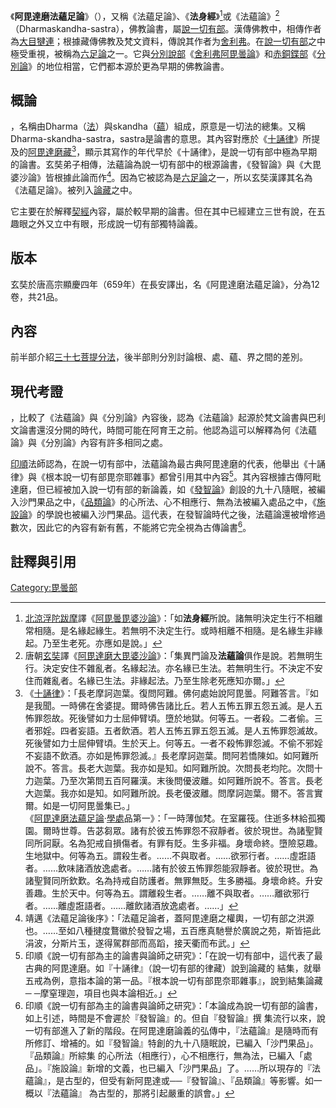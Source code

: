 {{佛教}}
《'''阿毘達磨法蘊足論'''》（{{lang-sa|{{IAST|Dharmaskandha}}}}），又稱《法蘊足論》、《'''法身經'''》<ref>[[北涼|北涼]][[浮陀跋摩|浮陀跋摩]]譯《[[阿毘曇毘婆沙論|阿毘曇毘婆沙論]]》：「如'''法身經'''所說。諸無明決定生行不相離常相隨。是名緣起緣生。若無明不決定生行。或時相離不相隨。是名緣生非緣起。乃至生老死。亦應如是說。」</ref>或《法蘊論》<ref>唐朝[[玄奘|玄奘]]譯《[[阿毘達磨大毘婆沙論|阿毘達磨大毘婆沙論]]》：「集異門論及'''法蘊論'''俱作是說。若無明生行。決定安住不雜亂者。名緣起法。亦名緣已生法。若無明生行。不決定不安住而雜亂者。名緣已生法。非緣起法。乃至生除老死應知亦爾。」</ref>（Dharmaskandha-sastra），佛教論書，屬[[說一切有部|說一切有部]]。漢傳佛教中，相傳作者為[[大目犍連|大目犍連]]；根據藏傳佛教及梵文資料，傳說其作者为[[舍利弗|舍利弗]]。在[[說一切有部|說一切有部]]之中極受重視，被稱為[[六足論|六足論]]之一。它與[[分別說部|分別說部]]《[[舍利弗阿毘曇論|舍利弗阿毘曇論]]》和[[赤銅鍱部|赤銅鍱部]]《[[分別論|分別論]]》的地位相當，它們都本源於更為早期的佛教論書。

==概論==
{{lang-sa|Dharmaskandha}}，名稱由Dharma（[[法_(印度哲學)|法]]）與skandha（[[蘊|蘊]]）組成，原意是一切法的總集。又稱Dharma-skandha-sastra，sastra是論書的意思。其內容對應於《[[十誦律|十誦律]]》所提及的[[阿毘達磨藏|阿毘達磨藏]]<ref>《[[十誦律|十誦律]]》：「長老摩訶迦葉。復問阿難。佛何處始說阿毘曇。阿難答言。『如是我聞。一時佛在舍婆提。爾時佛告諸比丘。若人五怖五罪五怨五滅。是人五怖罪怨故。死後譬如力士屈伸臂頃。墮於地獄。何等五。一者殺。二者偷。三者邪婬。四者妄語。五者飲酒。若人五怖五罪五怨五滅。是人五怖罪怨滅故。死後譬如力士屈伸臂頃。生於天上。何等五。一者不殺怖罪怨滅。不偷不邪婬不妄語不飲酒。亦如是怖罪怨滅。』長老摩訶迦葉。問阿若憍陳如。如阿難所說不。答言。長老大迦葉。我亦如是知。如阿難所說。次問長老均陀。次問十力迦葉。乃至次第問五百阿羅漢。末後問優波離。如阿難所說不。答言。長老大迦葉。我亦如是知。如阿難所說。長老優波離。問摩訶迦葉。爾不。答言實爾。如是一切阿毘曇集已。」<br />《[[阿毘達磨法蘊足論|阿毘達磨法蘊足論]]·[[學處|學處]]品第一》：「一時薄伽梵。在室羅筏。住逝多林給孤獨園。爾時世尊。告苾芻眾。諸有於彼五怖罪怨不寂靜者。彼於現世。為諸聖賢同所訶厭。名為犯戒自損傷者。有罪有貶。生多非福。身壞命終。墮險惡趣。生地獄中。何等為五。謂殺生者。……不與取者。……欲邪行者。……虛誑語者。……飲味諸酒放逸處者。……諸有於彼五怖罪怨能寂靜者。彼於現世。為諸聖賢同所欽歎。名為持戒自防護者。無罪無貶。生多勝福。身壞命終。升安善趣。生於天中。何等為五。謂離殺生者。……離不與取者。……離欲邪行者。……離虛誑語者。……離飲諸酒放逸處者。……」</ref>，顯示其寫作的年代早於《十誦律》，是說一切有部中極為早期的論書。玄奘弟子相傳，法蘊論為說一切有部中的根源論書，《發智論》與《大毘婆沙論》皆根據此論而作<ref>靖邁《法蘊足論後序》：「法蘊足論者，蓋阿毘達磨之權輿，一切有部之洪源也。……至如八種揵度鶩徽於發智之場，五百應真馳譽於廣說之苑，斯皆挹此涓波，分斯片玉，遂得駕群部而高蹈，接天衢而布武。」</ref>。因為它被認為是[[六足論|六足論]]之一，所以玄奘漢譯其名為《法蘊足論》。被列入[[論藏|論藏]]之中。

它主要在於解釋[[契經|契經]]內容，屬於較早期的論書。但在其中已經建立三世有說，在五趣眼之外又立中有眼，形成說一切有部獨特論義。

==版本==
玄奘於唐高宗顯慶四年（659年）在長安譯出，名《阿毘達磨法蘊足論》，分為12卷，共21品。

==內容==
前半部介紹[[三十七菩提分法|三十七菩提分法]]，後半部則分別討論根、處、蘊、界之間的差別。

==現代考證==
{{link-de|Erich Frauwallner|Erich Frauwallner}}，比較了《法蘊論》與《分別論》內容後，認為《法蘊論》起源於梵文論書與巴利文論書還沒分開的時代，時間可能在阿育王之前。他認為這可以解釋為何《法蘊論》與《分別論》內容有許多相同之處。

[[印順|印順]]法師認為，在說一切有部中，法蘊論為最古典阿毘達磨的代表，他舉出《十誦律》與《根本說一切有部毘奈耶雜事》都曾引用其中內容<ref>印順《說一切有部為主的論書與論師之研究》：「在說一切有部中，這代表了最古典的阿毘達磨。如『十誦律』（說一切有部的律藏）說到論藏的 結集，就舉五戒為例，意指本論的第一品。『根本說一切有部毘奈耶雜事』，說到結集論藏─ ─摩窒理迦，項目也與本論相近。」</ref>。其內容根據古傳阿毗達磨，但已經被加入說一切有部的新論義，如《[[發智論|發智論]]》創設的九十八隨眠，被編入沙門果品之中，《[[品類論|品類論]]》的心所法、心不相應行、無為法被編入處品之中，《[[施設論|施設論]]》的學說也被編入沙門果品。這代表，在發智論時代之後，法蘊論還被增修過數次，因此它的內容有新有舊，不能將它完全視為古傳論書<ref>印順《說一切有部為主的論書與論師之研究》：「本論成為說一切有部的論書，如上引述，時間是不會遲於『發智論』的。但自『發智論』撰 集流行以來，說一切有部進入了新的階段。在阿毘達磨論義的弘傳中，『法蘊論』是隨時而有所修訂、增補的。如『發智論』特創的九十八隨眠說，已編入「沙門果品」。『品類論』所綜集 的心所法（相應行），心不相應行，無為法，已編入「處品」。『施設論』新增的文義，也已編入「沙門果品」了。……所以現存的『法蘊論』，是古型的，但受有新阿毘達或──『發智論』、『品類論』等影響。如一概以『法蘊論』 為古型的，那將引起嚴重的誤會。」</ref>。

==註釋與引用==
{{reflist|2}}
{{China-buddhism-book-shijinglun}}
[[Category:毘曇部|Category:毘曇部]]